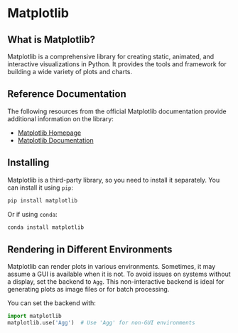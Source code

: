# Matplotlib


## What is Matplotlib?

Matplotlib is a comprehensive library for creating static, animated, and interactive visualizations in Python. It provides the tools and framework for building a wide variety of plots and charts.


## Reference Documentation {.hide .smaller-80}

The following resources from the official Matplotlib documentation provide additional information on the library:

- [Matplotlib Homepage](https://matplotlib.org/)
- [Matplotlib Documentation](https://matplotlib.org/stable/contents.html)

## Installing {.hide}

Matplotlib is a third-party library, so you need to install it separately. You can install it using `pip`:

```bash
pip install matplotlib
```

Or if using `conda`:

```bash
conda install matplotlib
```

## Rendering in Different Environments {.hide .smaller-85}

Matplotlib can render plots in various environments. Sometimes, it may assume a GUI is available when it is not. To avoid issues on systems without a display, set the backend to `Agg`. This non-interactive backend is ideal for generating plots as image files or for batch processing. 

You can set the backend with:

```python
import matplotlib
matplotlib.use('Agg')  # Use 'Agg' for non-GUI environments
```


